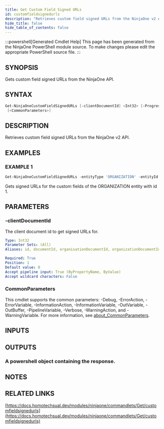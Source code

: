 ```yaml
---
title: Get Custom Field Signed URLs
id: customfieldsignedurls
description: "Retrieves custom field signed URLs from the NinjaOne v2 API."
hide_title: false
hide_table_of_contents: false
---
```


:::powershell[Generated Cmdlet Help]
This page has been generated from the NinjaOne PowerShell module source. To make changes please edit the appropriate PowerShell source file.
:::

## SYNOPSIS

Gets custom field signed URLs from the NinjaOne API.

## SYNTAX

```powershell
Get-NinjaOneCustomFieldSignedURLs [-clientDocumentId] <Int32> [-ProgressAction <ActionPreference>]
 [<CommonParameters>]
```

## DESCRIPTION

Retrieves custom field signed URLs from the NinjaOne v2 API.

## EXAMPLES

### EXAMPLE 1

```powershell
Get-NinjaOneCustomFieldSignedURLs -entityType 'ORGANIZATION' -entityId 1
```

Gets signed URLs for the custom fields of the ORGANIZATION entity with id 1.

## PARAMETERS

### -clientDocumentId

The client document id to get signed URLs for.

```yaml
Type: Int32
Parameter Sets: (All)
Aliases: id, documentId, organisationDocumentId, organizationDocumentId

Required: True
Position: 1
Default value: 0
Accept pipeline input: True (ByPropertyName, ByValue)
Accept wildcard characters: False
```

### CommonParameters

This cmdlet supports the common parameters: -Debug, -ErrorAction, -ErrorVariable, -InformationAction, -InformationVariable, -OutVariable, -OutBuffer, -PipelineVariable, -Verbose, -WarningAction, and -WarningVariable. For more information, see [about_CommonParameters](http://go.microsoft.com/fwlink/?LinkID=113216).

## INPUTS


## OUTPUTS

### A powershell object containing the response.

## NOTES

## RELATED LINKS

[https://docs.homotechsual.dev/modules/ninjaone/commandlets/Get/customfieldsignedurls](https://docs.homotechsual.dev/modules/ninjaone/commandlets/Get/customfieldsignedurls)
